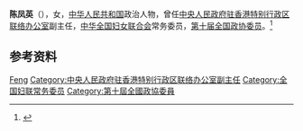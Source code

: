 '''陈凤英'''（{{bd|？|}}），女，[[中华人民共和国|中华人民共和国]]政治人物，曾任[[中央人民政府驻香港特别行政区联络办公室|中央人民政府驻香港特别行政区联络办公室]]副主任，[[中华全国妇女联合会|中华全国妇女联合会]]常务委员，[[第十届全国政协委员|第十届全国政协委员]]。<ref>{{Cite web|title=國婦會歡送陳鳳英榮休|url=http://paper.wenweipo.com/2003/11/07/HK0311070110.htm|accessdate=2020-10-17|work=香港文匯報}}</ref>

== 参考资料 ==
{{reflist}}

{{中国人物小作品}}
{{中华全国妇女联合会第六届执行委员会}}

{{Authority control}}
{{DEFAULTSORT:Chen陈}}
[[Category:陈姓|Feng]]
[[Category:中央人民政府驻香港特别行政区联络办公室副主任|Category:中央人民政府驻香港特别行政区联络办公室副主任]]
[[Category:全国妇联常务委员|Category:全国妇联常务委员]]
[[Category:第十屆全國政協委員|Category:第十屆全國政協委員]]